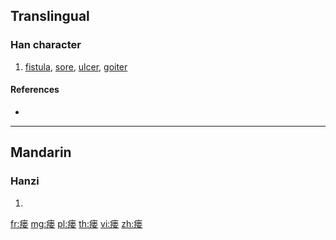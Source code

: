 {{character info/new}}
{{also|瘺|瘻}}
==Translingual==

===Han character===
{{Han char|rn=104|rad=疒|as=09|sn=14|four=|canj=KFDV}}

# [[fistula]], [[sore]], [[ulcer]], [[goiter]]

====References====
* {{Han ref|kx=0777.211|hdz=42686.090|uh=7618|ud=30232}}

----

==Mandarin==

===Hanzi===
{{cmn-hanzi|tra=[[瘺]], [[瘻]]|pin=[[lǘ]] ([[lü2]])|wg=lü<sup>2</sup>}}

# {{defn|lang=cmn|sort=疒09}}

[[fr:瘘]]
[[mg:瘘]]
[[pl:瘘]]
[[th:瘘]]
[[vi:瘘]]
[[zh:瘘]]